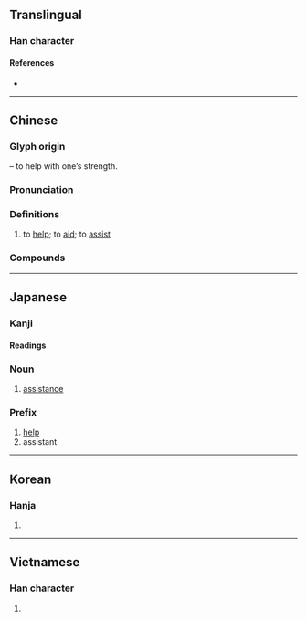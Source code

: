 {{character info/new}}
==Translingual==
{{stroke order|strokes=7}}

===Han character===
{{Han char|rn=19|rad=力|as=05|sn=7|four=74127|canj=BMKS|ids=⿰且力}}

====References====
* {{Han ref|kx=0146.270|dkj=02313|dj=0330.160|hdz=10368.080|uh=52A9|ud=21161|bh=A755|bd=42837}}

----

==Chinese==
{{zh-forms}}

===Glyph origin===
{{Han etym}}
{{Han compound|且|力|t2=strong arm|ls=psc|c1=p|c2=s}} – to help with one’s strength.

===Pronunciation===
{{zh-pron
|m=zhù
|m-s=
|c=zo6
|c-t=
|g=
|h=pfs=chhu
|j=
|md=
|mn=chō͘
|mn-t=
|w=
|x=
|mc=y
|oc=y
|cat=v
}}

===Definitions===
{{zh-hanzi}}

# to [[help]]; to [[aid]]; to [[assist]]

===Compounds===
{{zh-der|助興|助奏|助聽器|助動詞|助理|助賑|助燃|助攻|助勢|失道寡助|匡助|孤立無助|助益|助學|助學金|將伯之助|助跑|愛莫能助|助辯|助惡|愛莫之助|助手|互助|助教|助陣|助人|公共救助|得道多助|內助|助選員|幫助|助選|助力|助詞|助威|佐助器|守望相助|如有神助|互助合作|助我張目|失業救助|天助自助|助戰|大有助益|堯夫助麥|助人為樂|助產士|助長|同惡相助|助桀為虐|助講|互助會|助學貸款|助紂為虐|助產婆|借助|協助|助產|援助|拔刀相助|推波助瀾|指南之助|有助|施助|求助|把薪助火|拔苗助長|支助|摩旗相助|救助|捐助|江山之助|祐助|現金救助|社會救助|援助交際|相助|獎助|特別助理|按彊助弱|濟助|無助|救助金|揠苗助長|扶助|貧民救助|資怨助禍|醫務扶助|藉助|補助費|贊助人|贊助|談助|語助詞|資助|臂助|襄助|隨緣樂助|輔助|鼎力相助|線上求助|齎助|自助|賢內助|補助商業|自助旅遊|輔助車道|補助金|自助餐|自助旅行|自助人助|補助貨幣|補助教育|補助|補助翼}}

----

==Japanese==

===Kanji===
{{ja-kanji|grade=3|rs=力05}}

====Readings====
{{ja-readings
|goon=じょ
|kanon=そ
|kun=たす-ける, たす-かる, すけ-
}}

===Noun===
{{ja-noun|すけ}}

# [[assistance]]

===Prefix===
{{ja-pos|prefix|じょ}}

# [[help]]
# assistant

----

==Korean==

===Hanja===
{{ko-hanja|hangeul=조|rv=jo|mr=cho|y=co}}

# {{defn|lang=ko|sort=力05}}

----

==Vietnamese==

===Han character===
{{vi-hantu|[[trợ]], [[rợ]], [[chợ]], [[chữa]], [[đợ]]|rs=力05}}

# {{defn|lang=vi|sort=力05}}